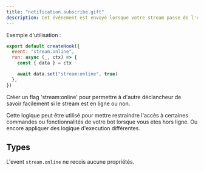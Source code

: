```yaml
---
title: "notification.subscribe.gift"
description: Cet événement est envoyé lorsque votre stream passe de l'état en ligne à l'état hors ligne.
---
```


Exemple d'utilisation :

```javascript
export default createHook({
  event: "stream.online",
  run: async (_, ctx) => {
    const { data } = ctx

    await data.set("stream:online", true)
  },
})
```

Créer un flag 'stream:online' pour permettre à d'autre déclancheur de savoir facilement si le stream est en ligne ou non.

Cette logique peut être utilisé pour mettre restraindre l'accès à certaines commandes ou fonctionnalités de votre bot lorsque vous etes hors ligne. Ou encore appliquer des logique d'execution différentes.

## Types

L'event `stream.online` ne recois aucune propriétés.
